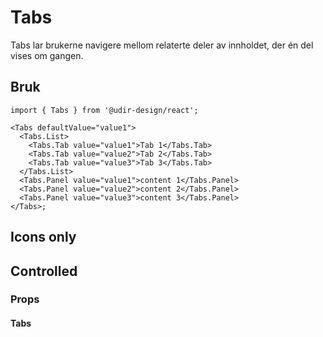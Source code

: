 
<Meta of={TabsStories} />

# Tabs

Tabs lar brukerne navigere mellom relaterte deler av innholdet, der én del vises om gangen.

<Primary />
<Controls />

## Bruk

```tsx
import { Tabs } from '@udir-design/react';

<Tabs defaultValue="value1">
  <Tabs.List>
    <Tabs.Tab value="value1">Tab 1</Tabs.Tab>
    <Tabs.Tab value="value2">Tab 2</Tabs.Tab>
    <Tabs.Tab value="value3">Tab 3</Tabs.Tab>
  </Tabs.List>
  <Tabs.Panel value="value1">content 1</Tabs.Panel>
  <Tabs.Panel value="value2">content 2</Tabs.Panel>
  <Tabs.Panel value="value3">content 3</Tabs.Panel>
</Tabs>;
```

## Icons only

<Canvas of={TabsStories.IconsOnly} />

## Controlled

<Canvas of={TabsStories.Controlled} />

### Props

#### Tabs

<ArgTypes of={Tabs} />
